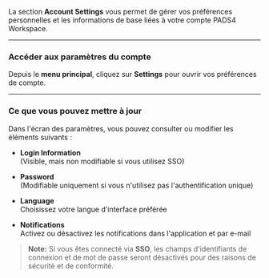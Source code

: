 La section **Account Settings** vous permet de gérer vos préférences personnelles et les informations de base liées à votre compte PADS4 Workspace.

***

### **Accéder aux paramètres du compte**

Depuis le **menu principal**, cliquez sur **Settings** pour ouvrir vos préférences de compte.

***

### **Ce que vous pouvez mettre à jour**

Dans l'écran des paramètres, vous pouvez consulter ou modifier les éléments suivants :

* **Login Information**\
  (Visible, mais non modifiable si vous utilisez SSO)

* **Password**\
  (Modifiable uniquement si vous n'utilisez pas l'authentification unique)

* **Language**\
  Choisissez votre langue d'interface préférée

* **Notifications**\
  Activez ou désactivez les notifications dans l'application et par e-mail

> **Note:** Si vous êtes connecté via **SSO**, les champs d'identifiants de connexion et de mot de passe seront désactivés pour des raisons de sécurité et de conformité.
